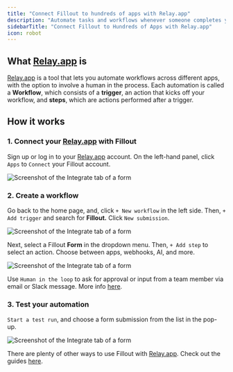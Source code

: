 ```yaml
---
title: "Connect Fillout to hundreds of apps with Relay.app"
description: "Automate tasks and workflows whenever someone completes your Fillout form. Use Relay’s human-in-the-loop feature to request for a team member’s approval or input."
sidebarTitle: "Connect Fillout to Hundreds of Apps with Relay.app"
icon: robot
---
```


## What [Relay.app](http://Relay.app) is

[Relay.app](http://Relay.app) is a tool that lets you automate workflows across different apps, with the option to involve a human in the process. Each automation is called a **Workflow**, which consists of a **trigger**, an action that kicks off your workflow, and **steps**, which are actions performed after a trigger.

## How it works

### **1. Connect your **[**Relay.app**](http://Relay.app)** with Fillout**

Sign up or log in to your [Relay.app](http://Relay.app) account. On the left-hand panel, click `Apps` to `Connect` your Fillout account.

<Frame>
  <img src="/images/Screenshot2025-02-17at11.29.14AM.png" alt="Screenshot of the Integrate tab of a form" />
</Frame>

### **2. Create a workflow**

Go back to the home page, and, click `+ New workflow` in the left side. Then, `+ Add trigger` and search for **Fillout.** Click `New submission`.

<Frame>
  <img src="/images/Screenshot2025-02-17at11.32.42AM.png" alt="Screenshot of the Integrate tab of a form" />
</Frame>

Next, select a Fillout **Form** in the dropdown menu. Then, `+ Add step` to select an action. Choose between apps, webhooks, AI, and more.

<Frame>
  <img src="/images/Screenshot2025-02-17at11.33.39AM.png" alt="Screenshot of the Integrate tab of a form" />
</Frame>

Use `Human in the loop` to ask for approval or input from a team member via email or Slack message. More info [here](https://www.relay.app/features/human-in-the-loop).

### **3. Test your automation**

`Start a test run`, and choose a form submission from the list in the pop-up.

<Frame>
  <img src="/images/Screenshot2025-02-17at11.42.58AM.png" alt="Screenshot of the Integrate tab of a form" />
</Frame>

There are plenty of other ways to use Fillout with [Relay.app](http://Relay.app). Check out the guides [here](https://www.relay.app/apps/fillout/integrations).
